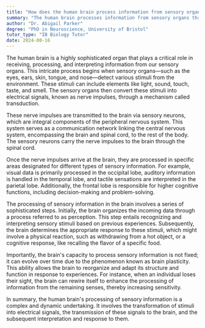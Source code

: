 ```yaml
---
title: "How does the human brain process information from sensory organs?"
summary: "The human brain processes information from sensory organs through a complex network of neurons and synaptic connections."
author: "Dr. Abigail Parker"
degree: "PhD in Neuroscience, University of Bristol"
tutor_type: "IB Biology Tutor"
date: 2024-08-16
---
```


The human brain is a highly sophisticated organ that plays a critical role in receiving, processing, and interpreting information from our sensory organs. This intricate process begins when sensory organs—such as the eyes, ears, skin, tongue, and nose—detect various stimuli from the environment. These stimuli can include elements like light, sound, touch, taste, and smell. The sensory organs then convert these stimuli into electrical signals, known as nerve impulses, through a mechanism called transduction.

These nerve impulses are transmitted to the brain via sensory neurons, which are integral components of the peripheral nervous system. This system serves as a communication network linking the central nervous system, encompassing the brain and spinal cord, to the rest of the body. The sensory neurons carry the nerve impulses to the brain through the spinal cord.

Once the nerve impulses arrive at the brain, they are processed in specific areas designated for different types of sensory information. For example, visual data is primarily processed in the occipital lobe, auditory information is handled in the temporal lobe, and tactile sensations are interpreted in the parietal lobe. Additionally, the frontal lobe is responsible for higher cognitive functions, including decision-making and problem-solving.

The processing of sensory information in the brain involves a series of sophisticated steps. Initially, the brain organizes the incoming data through a process referred to as perception. This step entails recognizing and interpreting sensory stimuli based on previous experiences. Subsequently, the brain determines the appropriate response to these stimuli, which might involve a physical reaction, such as withdrawing from a hot object, or a cognitive response, like recalling the flavor of a specific food.

Importantly, the brain's capacity to process sensory information is not fixed; it can evolve over time due to the phenomenon known as brain plasticity. This ability allows the brain to reorganize and adapt its structure and function in response to experiences. For instance, when an individual loses their sight, the brain can rewire itself to enhance the processing of information from the remaining senses, thereby increasing sensitivity.

In summary, the human brain's processing of sensory information is a complex and dynamic undertaking. It involves the transformation of stimuli into electrical signals, the transmission of these signals to the brain, and the subsequent interpretation and response to them.
    